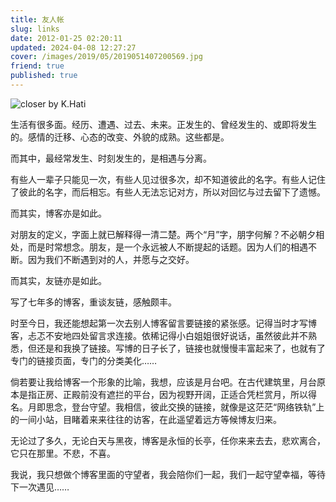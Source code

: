 ```yaml
---
title: 友人帐
slug: links
date: 2012-01-25 02:20:11
updated: 2024-04-08 12:27:27
cover: /images/2019/05/2019051407200569.jpg
friend: true
published: true
---
```


![closer by K.Hati](/images/2019/05/2019051407200569.jpg)

<NeteasePlayer id={26192704} />

生活有很多面。经历、遭遇、过去、未来。正发生的、曾经发生的、或即将发生的。感情的迁移、心态的改变、外貌的成熟。这些都是。

而其中，最经常发生、时刻发生的，是相遇与分离。

有些人一辈子只能见一次，有些人见过很多次，却不知道彼此的名字。有些人记住了彼此的名字，而后相忘。有些人无法忘记对方，所以对回忆与过去留下了遗憾。

而其实，博客亦是如此。

对朋友的定义，字面上就已解释得一清二楚。两个“月”字，朋字何解？不必朝夕相处，而是时常想念。朋友，是一个永远被人不断提起的话题。因为人们的相遇不断。因为我们不断遇到对的人，并愿与之交好。

而其实，友链亦是如此。

写了七年多的博客，重谈友链，感触颇丰。

时至今日，我还能想起第一次去别人博客留言要链接的紧张感。记得当时才写博客，忐忑不安地四处留言求连接。依稀记得小白姐姐很好说话，虽然彼此并不熟悉，但还是和我换了链接。写博的日子长了，链接也就慢慢丰富起来了，也就有了专门的链接页面，专门的分类美化……

倘若要让我给博客一个形象的比喻，我想，应该是月台吧。在古代建筑里，月台原本是指正房、正殿前没有遮拦的平台，因为视野开阔，正适合凭栏赏月，所以得名。月即思念，登台守望。我相信，彼此交换的链接，就像是这茫茫“网络铁轨”上的一间小站，目睹着来来往往的访客，在此遥望着远方等候博友归来。

无论过了多久，无论白天与黑夜，博客是永恒的长亭，任你来来去去，悲欢离合，它只在那里。不悲，不喜。

我说，我只想做个博客里面的守望者，我会陪你们一起，我们一起守望幸福，等待下一次遇见……
